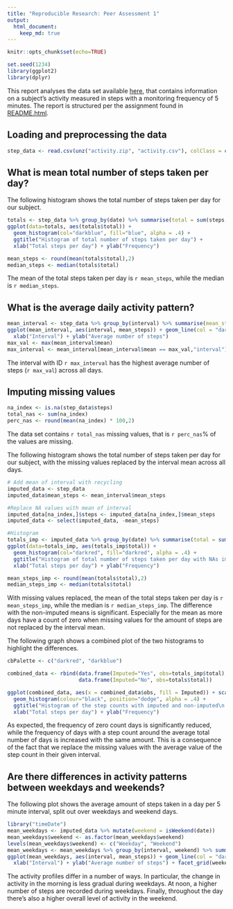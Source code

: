 ```yaml
---
title: "Reproducible Research: Peer Assessment 1"
output: 
  html_document:
    keep_md: true
---
```


```r
knitr::opts_chunk$set(echo=TRUE)
```

```r
set.seed(1234)
library(ggplot2)
library(dplyr)
```
This report analyses the data set available [here](https://d396qusza40orc.cloudfront.net/repdata%2Fdata%2Factivity.zip), that contains information on a subject's activity measured in steps with a monitoring frequency of 5 minutes. The report is structured
per the assignment found in [README.html](README.html). 

## Loading and preprocessing the data
```r
step_data <- read.csv(unz("activity.zip", "activity.csv"), colClass = c("integer", "Date", "integer"))
```

## What is mean total number of steps taken per day?
The following histogram shows the total number of steps taken per day for our subject. 
```r
totals <- step_data %>% group_by(date) %>% summarise(total = sum(steps, na.rm = T))
ggplot(data=totals, aes(totals$total)) + 
  geom_histogram(col="darkblue", fill="blue", alpha = .4) +
  ggtitle("Histogram of total number of steps taken per day") +
  xlab("Total steps per day") + ylab("Frequency")
```

```r
mean_steps <- round(mean(totals$total),2)
median_steps <- median(totals$total)
```
The mean of the total steps taken per day is `r mean_steps`, while the median is `r median_steps`.

## What is the average daily activity pattern?
```r
mean_interval <- step_data %>% group_by(interval) %>% summarise(mean_steps = mean(steps, na.rm = T))
ggplot(mean_interval, aes(interval, mean_steps)) + geom_line(col = "darkblue") + 
  xlab("Interval") + ylab("Average number of steps")
max_val <- max(mean_interval$mean)
max_interval <- mean_interval[mean_interval$mean == max_val,"interval"]
```
The interval with ID `r max_interval` has the highest average number of steps (`r max_val`) across all days.

## Imputing missing values
```r
na_index <- is.na(step_data$steps)
total_nas <- sum(na_index)
perc_nas <- round(mean(na_index) * 100,2)
```
The data set contains `r total_nas` missing values, that is `r perc_nas`% of the values are missing. 

The following histogram shows the total number of steps taken per day for our subject, with the missing values replaced by the interval mean across all days. 
```r
# Add mean of interval with recycling
imputed_data <- step_data
imputed_data$mean_steps <- mean_interval$mean_steps

#Replace NA values with mean of interval
imputed_data[na_index,]$steps <- imputed_data[na_index,]$mean_steps
imputed_data <- select(imputed_data, -mean_steps)

#Histogram
totals_imp <- imputed_data %>% group_by(date) %>% summarise(total = sum(steps))
ggplot(data=totals_imp, aes(totals_imp$total)) + 
  geom_histogram(col="darkred", fill="darkred", alpha = .4) +
  ggtitle("Histogram of total number of steps taken per day with NAs imputed by\ninterval mean") + 
  xlab("Total steps per day") + ylab("Frequency")

mean_steps_imp <- round(mean(totals$total),2)
median_steps_imp <- median(totals$total)
```
With missing values replaced, the mean of the total steps taken per day is `r mean_steps_imp`, while the median is `r median_steps_imp`. The difference with the non-imputed means is significant. Especially for the mean as more days have a count of zero when missing values for the amount of steps are not replaced by the interval mean. 

The following graph shows a combined plot of the two histograms to highlight the differences.
```r
cbPalette <- c("darkred", "darkblue")

combined_data <- rbind(data.frame(Imputed="Yes", obs=totals_imp$total),
                       data.frame(Imputed="No", obs=totals$total))

ggplot(combined_data, aes(x = combined_data$obs, fill = Imputed)) + scale_fill_manual(values=cbPalette) +
  geom_histogram(colour="black", position="dodge", alpha = .4) +
  ggtitle("Histogram of the step counts with imputed and non-imputed\n missing values") + 
  xlab("Total steps per day") + ylab("Frequency")
```
As expected, the frequency of zero count days is significantly reduced, while the frequency
of days with a step count around the average total number of days is increased with the same amount. 
This is a consequence of the fact that we replace the missing values with the average value of the step 
count in their given interval.

## Are there differences in activity patterns between weekdays and weekends?
The following plot shows the average amount of steps taken in a day per 5 minute interval, split out over weekdays and weekend days.
```r
library("timeDate")
mean_weekdays <- imputed_data %>% mutate(weekend = isWeekend(date))
mean_weekdays$weekend <- as.factor(mean_weekdays$weekend)
levels(mean_weekdays$weekend) <- c("Weekday", "Weekend")
mean_weekdays <- mean_weekdays %>% group_by(interval, weekend) %>% summarise(mean_steps = mean(steps))
ggplot(mean_weekdays, aes(interval, mean_steps)) + geom_line(col = "darkblue") + 
  xlab("Interval") + ylab("Average number of steps") + facet_grid(weekend~.) 
```

The activity profiles differ in a number of ways. In particular, the change in activity in the morning is less gradual during weekdays. At noon, a higher number of steps are recorded during weekdays. Finally, throughout the day there's also a higher overall level of activity in the weekend. 